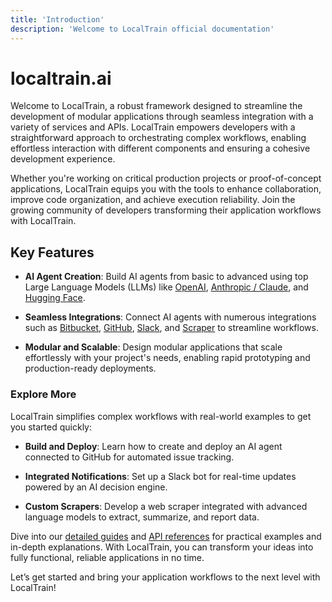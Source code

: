 ```yaml
---
title: 'Introduction'
description: 'Welcome to LocalTrain official documentation'
---
```


# localtrain.ai

Welcome to LocalTrain, a robust framework designed to streamline the development of modular applications through seamless integration with a variety of services and APIs. LocalTrain empowers developers with a straightforward approach to orchestrating complex workflows, enabling effortless interaction with different components and ensuring a cohesive development experience.

Whether you're working on critical production projects or proof-of-concept applications, LocalTrain equips you with the tools to enhance collaboration, improve code organization, and achieve execution reliability. Join the growing community of developers transforming their application workflows with LocalTrain.

## Key Features

* **AI Agent Creation**: Build AI agents from basic to advanced using top Large Language Models (LLMs) like [OpenAI](), [Anthropic / Claude](), and [Hugging Face]().

* **Seamless Integrations**: Connect AI agents with numerous integrations such as [Bitbucket](), [GitHub](), [Slack](), and [Scraper]() to streamline workflows.

* **Modular and Scalable**: Design modular applications that scale effortlessly with your project's needs, enabling rapid prototyping and production-ready deployments.

### Explore More

LocalTrain simplifies complex workflows with real-world examples to get you started quickly:

* **Build and Deploy**: Learn how to create and deploy an AI agent connected to GitHub for automated issue tracking.

* **Integrated Notifications**: Set up a Slack bot for real-time updates powered by an AI decision engine.

* **Custom Scrapers**: Develop a web scraper integrated with advanced language models to extract, summarize, and report data.

Dive into our [detailed guides](#) and [API references](#) for practical examples and in-depth explanations. With LocalTrain, you can transform your ideas into fully functional, reliable applications in no time.

Let’s get started and bring your application workflows to the next level with LocalTrain!